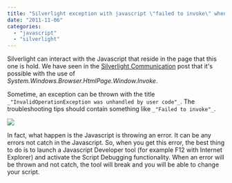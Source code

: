 ```yaml
---
title: "Silverlight exception with javascript \"failed to invoke\" when using HtmlPage.Window.Invoke"
date: "2011-11-06"
categories: 
  - "javascript"
  - "silverlight"
---
```


Silverlight can interact with the Javascript that reside in the page that this one is hold. We have seen in the [Silverlight Communication](./silverlight-communication-with-javascript) post that it's possible with the use of _System.Windows.Browser.HtmlPage.Window.Invoke_.

Sometime, an exception can be thrown with the title `_"InvalidOperationException was unhandled by user code"_`. The troubleshooting tips should contain something like `_"Failed to invoke"_`.

![](/images/blog/invalid-400x213.png)

In fact, what happen is the Javascript is throwing an error. It can be any errors not catch in the Javascript. So, when you get this error, the best thing to do is to launch a Javascript Developer tool (for example F12 with Internet Explorer) and activate the Script Debugging functionality. When an error will be thrown and not catch, the tool will break and you will be able to change your script.
